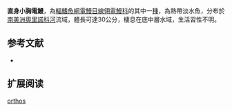 {{Speciesbox
| name = 直身小胸電鰻
| image = 
| image_caption = 
| image_width = 250px
| status = NE
| status_system = IUCN3.1
| genus = Sternarchella
| species = orthos
| authority = [[Mago-Leccia|Mago-Leccia]], 1994
| synonyms = 
}}
'''直身小胸電鰻'''，為[[輻鰭魚綱|輻鰭魚綱]][[電鰻目|電鰻目]][[線翎電鰻科|線翎電鰻科]]的其中一[[種|種]]，為熱帶淡水魚，分布於[[南美洲|南美洲]][[奧里諾科河|奧里諾科河]]流域，體長可達30公分，棲息在底中層水域，生活習性不明。

==参考文献==
*{{FishBase_species|genus=Sternarchella|species=orthos|year=2015|month=10}}

== 扩展阅读 ==
{{refbegin}}
{{wikispecies-inline|Sternarchella orthos|直身小胸電鰻}}
{{refend}}
{{Taxonbar|from=Q6407732}}

[[Category:小胸電鰻屬|orthos]]
